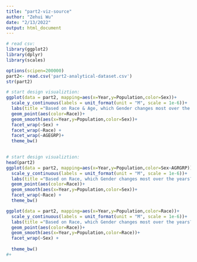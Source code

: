 ```yaml
---
title: "part2-viz-source"
author: "Zehui Wu"
date: "2/13/2022"
output: html_document
---
```


```r
# read csv: 
library(ggplot2)
library(dplyr)
library(scales)

options(scipen=200000)
part2<- read.csv('part2-analytical-dataset.csv')
str(part2)
```

```r
# start design visualiztion:
ggplot(data = part2, mapping=aes(x=Year,y=Population,color=Sex))+
  scale_y_continuous(labels = unit_format(unit = "M", scale = 1e-6))+
  labs(title ="Based on Race & Age, which Gender changes most over the years?", x = "Year", y = "Population(in Million)")+ 
  geom_point(aes(color=Race))+
  geom_smooth(aes(x=Year,y=Population,color=Sex))+
  facet_wrap(~Sex) +
  facet_wrap(~Race) +
  facet_wrap(~AGEGRP)+
  theme_bw()
                                      
```
```r

# start design visualiztion:
head(part2)
ggplot(data = part2, mapping=aes(x=Year,y=Population,color=Sex~AGRGRP))+
  scale_y_continuous(labels = unit_format(unit = "M", scale = 1e-6))+
  labs(title ="Based on Race, which Gender changes most over the years?(in Million)", x = "AGEGRP", y = "Population(in Million)")+ 
  geom_point(aes(color=Race))+
  geom_smooth(aes(x=Year,y=Population,color=Sex))+
  facet_wrap(~Race) +
  theme_bw()


```

```r
ggplot(data = part2, mapping=aes(x=Year,y=Population,color=Race))+
  scale_y_continuous(labels = unit_format(unit = "M", scale = 1e-6))+
  labs(title ="Based on Race, which Gender changes most over the years?(in Million)", x = "Year", y = "Population(in Million)")+ 
  geom_point(aes(color=Race))+
  geom_smooth(aes(x=Year,y=Population,color=Race))+
  facet_wrap(~Sex) +
  
  theme_bw()
#+


```





